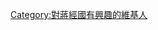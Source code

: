 {{Userbox
  |border-c = #000000
  |border-s = 1
  |id-c     = #ffffff
  |id-s     = 12
  |id-fc    = #000000
  |info-s   = 10
  |info-fc  = #000000
  |id       = [[File:Chiang Ching-kuo youth 2.jpg|50px]]
  |info     = 這個用戶對'''[[蔣經國]]'''的生平有濃厚的興趣。
}}

[[Category:對蔣經國有興趣的維基人]]